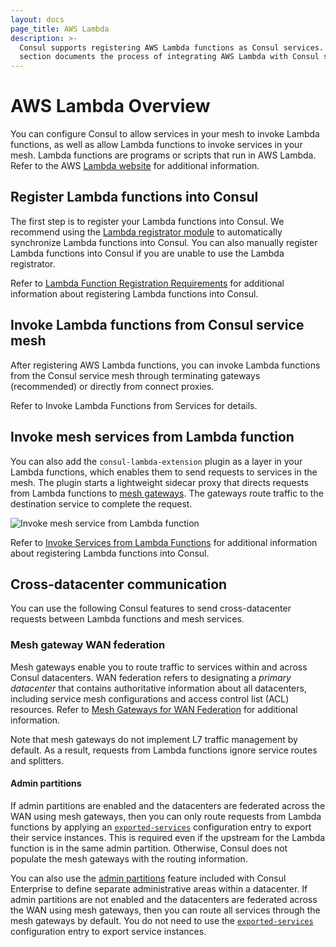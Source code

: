 ```yaml
---
layout: docs
page_title: AWS Lambda
description: >-
  Consul supports registering AWS Lambda functions as Consul services. This
  section documents the process of integrating AWS Lambda with Consul services.
---
```


# AWS Lambda Overview

You can configure Consul to allow services in your mesh to invoke Lambda functions, as well as allow Lambda functions to invoke services in your mesh. Lambda functions are programs or scripts that run in AWS Lambda. Refer to the AWS [Lambda website](https://aws.amazon.com/lambda/) for additional information.

## Register Lambda functions into Consul 

The first step is to register your Lambda functions into Consul. We recommend using the [Lambda registrator module](https://github.com/hashicorp/terraform-aws-consul-lambda/tree/main/modules/lambda-registrator) to automatically synchronize Lambda functions into Consul. You can also manually register Lambda functions into Consul if you are unable to use the Lambda registrator.

Refer to [Lambda Function Registration Requirements](/docs/lambda/registration/index) for additional information about registering Lambda functions into Consul.

## Invoke Lambda functions from Consul service mesh

After registering AWS Lambda functions, you can invoke Lambda functions from the Consul service mesh through terminating gateways (recommended) or directly from connect proxies.

Refer to Invoke Lambda Functions from Services for details.

## Invoke mesh services from Lambda function 

You can also add the `consul-lambda-extension` plugin as a layer in your Lambda functions, which enables them to send requests to services in the mesh. The plugin starts a lightweight sidecar proxy that directs requests from Lambda functions to [mesh gateways](docs/connect/gateways#mesh-gateways). The gateways route traffic to the destination service to complete the request.  

![Invoke mesh service from Lambda function](/img/invoke-service-from-lambda-flow.svg)

Refer to [Invoke Services from Lambda Functions](/docs/lambda/invoke-from-lambda) for additional information about registering Lambda functions into Consul.

## Cross-datacenter communication

You can use the following Consul features to send cross-datacenter requests between Lambda functions and mesh services. 

### Mesh gateway WAN federation

Mesh gateways enable you to route traffic to services within and across Consul datacenters. WAN federation refers to designating a _primary datacenter_ that contains authoritative information about all datacenters, including service mesh configurations and access control list (ACL) resources. Refer to [Mesh Gateways for WAN Federation](/docs/connect/gateways/mesh-gateway/wan-federation-via-mesh-gateways) for additional information.

Note that mesh gateways do not implement L7 traffic management by default. As a result, requests from Lambda functions ignore service routes and splitters.

#### Admin partitions 

If admin partitions are enabled and the datacenters are federated across the WAN using mesh gateways, then you can only route requests from Lambda functions by applying an [`exported-services`](/docs/connect/config-entries/exported-services) configuration entry to export their service instances. This is required even if the upstream for the Lambda function is in the same admin partition. Otherwise, Consul does not populate the mesh gateways with the routing information.

You can also use the [admin partitions](/docs/enterprise/partitions) feature included with Consul Enterprise to define separate administrative areas within a datacenter. If admin partitions are not enabled and the datacenters are federated across the WAN using mesh gateways, then you can route all services through the mesh gateways by default. You do not need to use the [`exported-services`](/docs/connect/config-entries/exported-services) configuration entry to export service instances. 